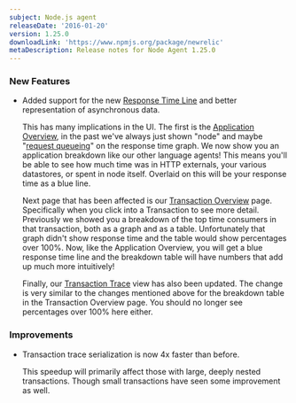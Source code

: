 ```yaml
---
subject: Node.js agent
releaseDate: '2016-01-20'
version: 1.25.0
downloadLink: 'https://www.npmjs.org/package/newrelic'
metaDescription: Release notes for Node Agent 1.25.0
---
```


### New Features

* Added support for the new [Response Time Line](https://docs.newrelic.com/docs/data-analysis/user-interface-functions/response-time) and better representation of asynchronous data.

  This has many implications in the UI. The first is the [Application Overview](https://docs.newrelic.com/docs/apm/applications-menu/monitoring/apm-overview-page), in the past we've always just shown "node" and maybe "[request queueing](https://docs.newrelic.com/docs/apm/applications-menu/features/request-queuing-tracking-front-end-time)" on the response time graph. We now show you an application breakdown like our other language agents! This means you'll be able to see how much time was in HTTP externals, your various datastores, or spent in node itself. Overlaid on this will be your response time as a blue line.

  Next page that has been affected is our [Transaction Overview](https://docs.newrelic.com/docs/apm/applications-menu/monitoring/transactions-page) page. Specifically when you click into a Transaction to see more detail. Previously we showed you a breakdown of the top time consumers in that transaction, both as a graph and as a table. Unfortunately that graph didn't show response time and the table would show percentages over 100%. Now, like the Application Overview, you will get a blue response time line and the breakdown table will have numbers that add up much more intuitively!

  Finally, our [Transaction Trace](https://docs.newrelic.com/docs/apm/transactions/transaction-traces/viewing-transaction-traces) view has also been updated. The change is very similar to the changes mentioned above for the breakdown table in the Transaction Overview page. You should no longer see percentages over 100% here either.

### Improvements

* Transaction trace serialization is now 4x faster than before.

  This speedup will primarily affect those with large, deeply nested transactions. Though small transactions have seen some improvement as well.
